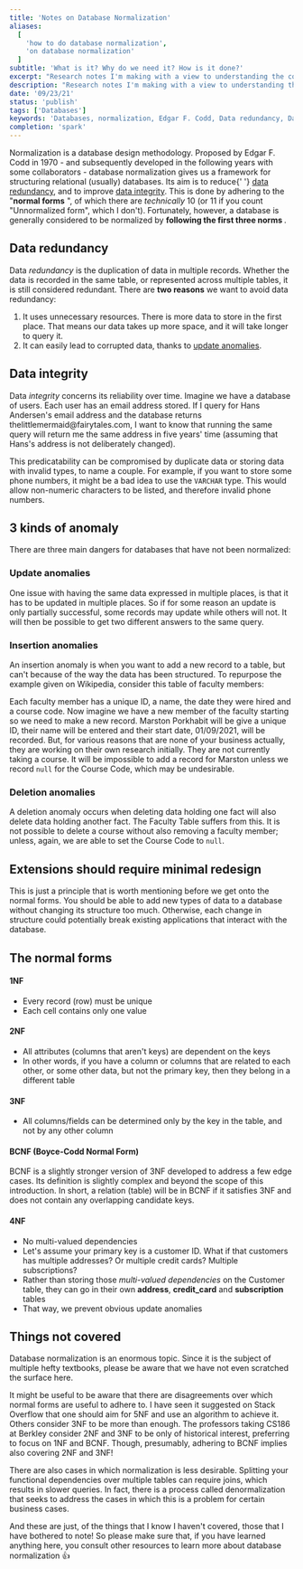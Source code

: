 ```yaml
---
title: 'Notes on Database Normalization'
aliases:
  [
    'how to do database normalization',
    'on database normalization'
  ]
subtitle: 'What is it? Why do we need it? How is it done?'
excerpt: "Research notes I'm making with a view to understanding the concept of database normalization."
description: "Research notes I'm making with a view to understanding the concept of database normalization."
date: '09/23/21'
status: 'publish'
tags: ['Databases']
keywords: 'Databases, normalization, Edgar F. Codd, Data redundancy, Data integrity'
completion: 'spark'
---
```


<Dropcap>
  Normalization is a database design methodology. Proposed
  by Edgar F. Codd in 1970 - and subsequently developed in
  the following years with some collaborators - database
  normalization gives us a framework for structuring
  relational (usually) databases. Its aim is to reduce{' '}
  <a href="#data-redundancy">data redundancy</a>, and to
  improve <a href="#data-integrity">data integrity</a>. This
  is done by adhering to the "<strong>normal forms</strong>
  ", of which there are <em>technically</em> 10 (or 11 if you
  count "Unnormalized form", which I don't). Fortunately, however,
  a database is generally considered to be normalized by <strong>
    following the first three norms
  </strong>.
</Dropcap>

## Data redundancy

Data _redundancy_ is the duplication of data in multiple records. Whether the data is recorded in the same
table, or represented across multiple tables, it is still considered redundant. There are **two reasons** we
want to avoid data redundancy:

1. It uses unnecessary resources. There is more data to store in the first place. That means our data takes
   up more space, and it will take longer to query it.
2. It can easily lead to corrupted data, thanks to <a href="#update-anomalies">update anomalies</a>.

## Data integrity

Data _integrity_ concerns its reliability over time. Imagine we have a database of users. Each user has an
email address stored. If I query for Hans Andersen's email address and the database returns
thelittlemermaid<span>@</span>fairytales.com, I want to know that running the same query will return me the same
address in five years' time (assuming that Hans's address is not deliberately changed).

This predicatability can be compromised by duplicate data or storing data with invalid types, to name a couple.
For example, if you want to store some phone numbers, it might be a bad idea to use the `VARCHAR` type. This
would allow non-numeric characters to be listed, and therefore invalid phone numbers.

## 3 kinds of anomaly

There are three main dangers for databases that have not been normalized:

### Update anomalies

One issue with having the same data expressed in multiple places, is that it has to be updated in multiple places.
So if for some reason an update is only partially successful, some records may update while others will not.
It will then be possible to get two different answers to the same query.

### Insertion anomalies

An insertion anomaly is when you want to add a new record to a table, but can't because of the way the data has
been structured. To repurpose the example given on Wikipedia, consider this table of faculty members:

<FacultyTable />

Each faculty member has a unique ID, a name, the date they were hired and a course code. Now imagine we have a new
member of the faculty starting so we need to make a new record. Marston Porkhabit will be give a unique ID, their
name will be entered and their start date, 01/09/2021, will be recorded. But, for various reasons that are none
of your business actually, they are working on their own research initially. They are not currently taking a course.
It will be impossible to add a record for Marston unless we record `null` for the Course Code, which may be
undesirable.

### Deletion anomalies

A deletion anomaly occurs when deleting data holding one fact will also delete data holding another fact.
The Faculty Table suffers from this. It is not possible to delete a course without also removing a faculty member;
unless, again, we are able to set the Course Code to `null`.

## Extensions should require minimal redesign

This is just a principle that is worth mentioning before we get onto the normal forms.
You should be able to add new types of data to a database without changing its structure too much.
Otherwise, each change in structure could potentially break existing applications that interact with the database.

## The normal forms

#### 1NF

- Every record (row) must be unique
- Each cell contains only one value

#### 2NF

- All attributes (columns that aren't keys) are dependent on the keys
- In other words, if you have a column or columns that are related to each other, or some other data,
  but not the primary key, then they belong in a different table

#### 3NF

- All columns/fields can be determined only by the key in the table, and not by any other column

#### BCNF (Boyce-Codd Normal Form)

BCNF is a slightly stronger version of 3NF developed to address a few edge cases. Its definition is
slightly complex and beyond the scope of this introduction. In short, a relation (table) will be in
BCNF if it satisfies 3NF and does not contain any overlapping candidate keys.

#### 4NF

- No multi-valued dependencies
- Let's assume your primary key is a customer ID. What if that customers has multiple addresses?
  Or multiple credit cards? Multiple subscriptions?
- Rather than storing those _multi-valued dependencies_ on the Customer table, they can go in their
  own **address**, **credit_card** and **subscription** tables
- That way, we prevent obvious update anomalies

## Things not covered

Database normalization is an enormous topic. Since it is the subject of multiple hefty textbooks, please
be aware that we have not even scratched the surface here.

It might be useful to be aware that there are disagreements over which normal forms are useful to adhere to.
I have seen it suggested on Stack Overflow that one should aim for 5NF and use an algorithm to achieve it.
Others consider 3NF to be more than enough. The professors taking CS186 at Berkley consider 2NF and 3NF to
be only of historical interest, preferring to focus on 1NF and BCNF. Though, presumably, adhering to BCNF
implies also covering 2NF and 3NF!

There are also cases in which normalization is less desirable. Splitting your functional dependencies over
multiple tables can require joins, which results in slower queries. In fact, there is a process called
denormalization that seeks to address the cases in which this is a problem for certain business cases.

And these are just, of the things that I know I haven't covered, those that I have bothered to note! So
please make sure that, if you have learned anything here, you consult other resources to learn more about
database normalization 👍
